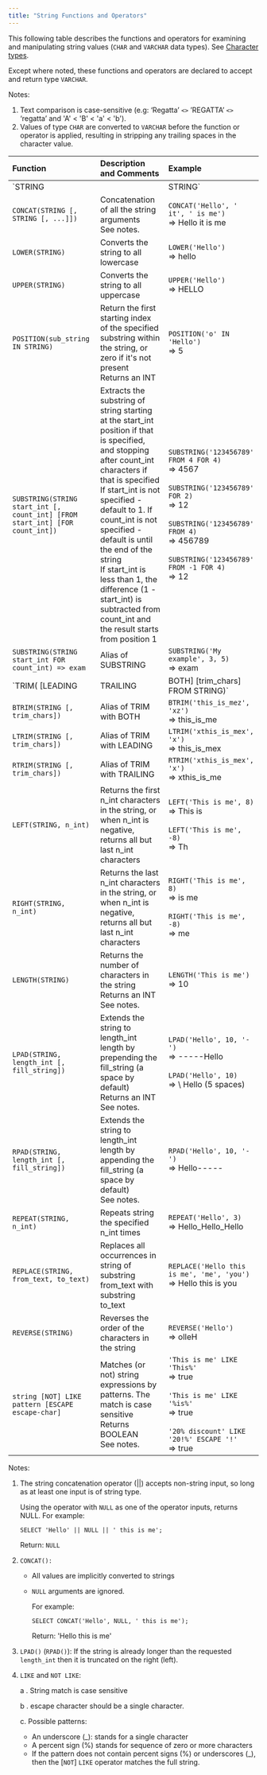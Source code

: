 ---
title: "String Functions and Operators"
---

This following table describes the functions and operators for examining and manipulating string values (`CHAR` and `VARCHAR` data types). See [Character types](/sql/data-types/character-types).

Except where noted, these functions and operators are declared to accept and return type `VARCHAR`.

Notes:

1. Text comparison is case-sensitive (e.g: ‘Regatta’ `<>` ’REGATTA’ `<>` ‘regatta’ and 'A' \< 'B' \< 'a' \< 'b').
2. Values of type `CHAR` are converted to `VARCHAR` before the function or operator is applied, resulting in stripping any trailing spaces in the character value.

| Function                                                                     | Description and Comments                                                                                                                                                                                                                                                                                                                                                                                             | Example                                                                                                                                                                                                                            |
| :--------------------------------------------------------------------------- | :------------------------------------------------------------------------------------------------------------------------------------------------------------------------------------------------------------------------------------------------------------------------------------------------------------------------------------------------------------------------------------------------------------------- | :--------------------------------------------------------------------------------------------------------------------------------------------------------------------------------------------------------------------------------- |
| `STRING || STRING`                                                           | Concatenate of two strings<br />See also CONCAT()<br />See notes.                                                                                                                                                                                                                                                                                                                                                    | `'This in an ' || 'example'`<br />=\> This in an example                                                                                                                                                                           |
| `CONCAT(STRING [, STRING [, ...]])`                                          | Concatenation of all the string arguments<br />See notes.                                                                                                                                                                                                                                                                                                                                                            | `CONCAT('Hello', ' it', ' is me')`<br />=\> Hello it is me                                                                                                                                                                         |
| `LOWER(STRING)`                                                              | Converts the string to all lowercase                                                                                                                                                                                                                                                                                                                                                                                 | `LOWER('Hello')`<br />=\> hello                                                                                                                                                                                                    |
| `UPPER(STRING)`                                                              | Converts the string to all uppercase                                                                                                                                                                                                                                                                                                                                                                                 | `UPPER('Hello')`<br />=\> HELLO                                                                                                                                                                                                    |
| `POSITION(sub_string IN STRING)`                                             | Return the first starting index of the specified substring within the string, or zero if it's not present<br />Returns an INT                                                                                                                                                                                                                                                                                        | `POSITION('o' IN 'Hello')`<br />=\> 5                                                                                                                                                                                              |
| `SUBSTRING(STRING start_int [, count_int] [FROM start_int] [FOR count_int])` | Extracts the substring of string starting at the start_int position if that is specified, and stopping after count_int characters if that is specified<br />If start_int is not specified - default to 1. If count_int is not specified - default is until the end of the string<br />If start_int is less than 1, the difference (1 - start_int) is subtracted from count_int and the result starts from position 1 | `SUBSTRING('123456789' FROM 4 FOR 4)`<br />=\> 4567<br /><br />`SUBSTRING('123456789' FOR 2)`<br />=\> 12<br /><br />`SUBSTRING('123456789' FROM 4)`<br />=\> 456789<br /><br />`SUBSTRING('123456789' FROM -1 FOR 4)`<br />=\> 12 |
| `SUBSTRING(STRING start_int FOR count_int) => exam`                          | Alias of SUBSTRING                                                                                                                                                                                                                                                                                                                                                                                                   | `SUBSTRING('My example', 3, 5)`<br />=\> exam                                                                                                                                                                                      |
| `TRIM( [LEADING | TRAILING | BOTH] [trim_chars] FROM STRING)`                | Removes the trim_chars characters (a space by default) from the start or the end, or both sides of the string (BOTH is the default)                                                                                                                                                                                                                                                                                  | `TRIM(LEADING 'xx' FROM 'xxhello')`<br />=\> hello<br /><br />`TRIM(FROM ' hello ')`<br />=\> hello (no spaces)<br /><br />`TRIM(BOTH 'xyz' FROM 'xthis_is_mezy')`<br />=\> this_is_me                                             |
| `BTRIM(STRING [, trim_chars])`                                               | Alias of TRIM with BOTH                                                                                                                                                                                                                                                                                                                                                                                              | `BTRIM('this_is_mez', 'xz')`<br />=\> this_is_me                                                                                                                                                                                   |
| `LTRIM(STRING [, trim_chars])`                                               | Alias of TRIM with LEADING                                                                                                                                                                                                                                                                                                                                                                                           | `LTRIM('xthis_is_mex', 'x')`<br />=\> this_is_mex                                                                                                                                                                                  |
| `RTRIM(STRING [, trim_chars])`                                               | Alias of TRIM with TRAILING                                                                                                                                                                                                                                                                                                                                                                                          | `RTRIM('xthis_is_mex', 'x')`<br />=\> xthis_is_me                                                                                                                                                                                  |
| `LEFT(STRING, n_int)`                                                        | Returns the first n_int characters in the string, or when n_int is negative, returns all but last n_int characters                                                                                                                                                                                                                                                                                                   | `LEFT('This is me', 8)`<br />=\> This is <br /><br />`LEFT('This is me', -8)`<br />=\> Th                                                                                                                                          |
| `RIGHT(STRING, n_int)`                                                       | Returns the last n_int characters in the string, or when n_int is negative, returns all but last n_int characters                                                                                                                                                                                                                                                                                                    | `RIGHT('This is me', 8)`<br />=\> is me<br /><br />`RIGHT('This is me', -8)`<br />=\> me                                                                                                                                           |
| `LENGTH(STRING)`                                                             | Returns the number of characters in the string<br />Returns an INT<br />See notes.                                                                                                                                                                                                                                                                                                                                   | `LENGTH('This is me')`<br />=\> 10                                                                                                                                                                                                 |
| `LPAD(STRING, length_int [, fill_string])`                                   | Extends the string to length_int length by prepending the fill_string (a space by default)<br />Returns an INT<br />See notes.                                                                                                                                                                                                                                                                                       | `LPAD('Hello', 10, '-')`<br />=\> -----Hello<br /><br />`LPAD('Hello', 10)`<br />=\> \\     Hello (5 spaces)                                                                                                                       |
| `RPAD(STRING, length_int [, fill_string])`                                   | Extends the string to length_int length by appending the fill_string (a space by default)<br />See notes.                                                                                                                                                                                                                                                                                                            | `RPAD('Hello', 10, '-')`<br />=\> Hello-----                                                                                                                                                                                       |
| `REPEAT(STRING, n_int)`                                                      | Repeats string the specified n_int times                                                                                                                                                                                                                                                                                                                                                                             | `REPEAT('Hello', 3)`<br />=\> Hello_Hello_Hello                                                                                                                                                                                    |
| `REPLACE(STRING, from_text, to_text)`                                        | Replaces all occurrences in string of substring from_text with substring to_text                                                                                                                                                                                                                                                                                                                                     | `REPLACE('Hello this is me', 'me', 'you')`<br />=\> Hello this is you                                                                                                                                                              |
| `REVERSE(STRING)`                                                            | Reverses the order of the characters in the string                                                                                                                                                                                                                                                                                                                                                                   | `REVERSE('Hello')`<br />=\> olleH                                                                                                                                                                                                  |
| `string [NOT] LIKE pattern [ESCAPE escape-char]`                             | Matches (or not) string expressions by patterns. The match is case sensitive<br />Returns BOOLEAN<br />See notes.                                                                                                                                                                                                                                                                                                    | `'This is me' LIKE 'This%'`<br />=\> true<br /><br />`'This is me' LIKE '%is%'`<br />=\> true<br /><br />`'20% discount' LIKE '20!%' ESCAPE '!'`<br />=\> true                                                                     |

Notes:

1. The string concatenation operator (||) accepts non-string input, so long as at least one input is of string type.

   Using the operator with `NULL` as one of the operator inputs, returns NULL. For example:

   `SELECT 'Hello' || NULL || ' this is me';`

   Return: `NULL`
2. `CONCAT():` 
   - All values are implicitly converted to strings
   - `NULL` arguments are ignored.

     For example:

     `SELECT CONCAT('Hello', NULL, ' this is me');`

     Return: 'Hello this is me'
3. `LPAD()` (`RPAD()`): If the string is already longer than the requested `length_int` then it is truncated on the right (left).
4. `LIKE` and `NOT LIKE`:

   a . String match is case sensitive

   b . escape character should be a single character.

   c. Possible patterns:
   - An underscore (\_): stands for a single character
   - A percent sign (%) stands for sequence of zero or more characters
   - If the pattern does not contain percent signs (%) or underscores (\_), then the [`NOT`] `LIKE` operator matches the full string.